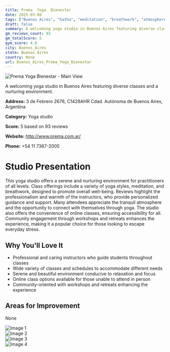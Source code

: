 ```yaml
---
title: Prema  Yoga  Bienestar
date: 2025-03-08
tags: ["Buenos Aires", "hatha", "meditation", "breathwork", "atmosphere", "community", "Buenos Aires"]  
draft: false
summary: A welcoming yoga studio in Buenos Aires featuring diverse classes and a nurturing environment.
gm_reviews_count: 93
gm_totalScore: 5
gym_score: 4.8
city: Buenos_Aires
state: Buenos Aires
country: None
url: Buenos_Aires_Prema_Yoga_Bienestar
---
```


<div className="aspect-[16/9] relative my-8">
  <img 
    src="https://lh5.googleusercontent.com/p/AF1QipMe_ofWloqsBYG9Jh5l5RG-YVxznw4-bJP8w1TE=w1920-h1080-k-no"
    alt="Prema  Yoga  Bienestar - Main View"
    className="object-cover absolute inset-0 w-full h-full rounded-lg"
  />
</div>

A welcoming yoga studio in Buenos Aires featuring diverse classes and a nurturing environment.

**Address:** 3 de Febrero 2676, C1428AHR Cdad. Autónoma de Buenos Aires, Argentina

**Category:** Yoga studio

**Score:** 5 based on 93 reviews

**Website:** http://www.prema.com.ar/

**Phone:** +54 11 7367-2005

# Studio Presentation

This yoga studio offers a serene and nurturing environment for practitioners of all levels. Class offerings include a variety of yoga styles, meditation, and breathwork, designed to promote overall well-being. Reviews highlight the professionalism and warmth of the instructors, who provide personalized guidance and support. Many attendees appreciate the tranquil atmosphere and the opportunity to connect with themselves through yoga. The studio also offers the convenience of online classes, ensuring accessibility for all. Community engagement through workshops and retreats enhances the experience, making it a popular choice for those looking to escape everyday stress.

## Why You'll Love It

- Professional and caring instructors who guide students throughout classes
- Wide variety of classes and schedules to accommodate different needs
- Serene and beautiful environment conducive to relaxation and focus
- Online class options available for those unable to attend in person
- Community-oriented with workshops and retreats enhancing the experience

## Areas for Improvement

None

<div className="grid grid-cols-1 xl:grid-cols-2 gap-4 my-8">
<div className="aspect-[4/3] relative"><img src="https://lh3.googleusercontent.com/p/AF1QipP-VsEGg-6yq6b2PP1QD4ogwhkjZWEMFO6W9zVu=w1920-h1080-k-no" alt="Image 1" className="object-cover absolute inset-0 w-full h-full rounded-lg" /></div>
<div className="aspect-[4/3] relative"><img src="https://lh5.googleusercontent.com/p/AF1QipOfH6A3Wo0j9JftcLSSAH_NeyrRgFiidxjC9m1y=w1920-h1080-k-no" alt="Image 2" className="object-cover absolute inset-0 w-full h-full rounded-lg" /></div>
<div className="aspect-[4/3] relative"><img src="https://lh5.googleusercontent.com/p/AF1QipOAF0MrMJ9v0Wuo4G5cZMxf_Khe3It4C8IeJFZw=w1920-h1080-k-no" alt="Image 3" className="object-cover absolute inset-0 w-full h-full rounded-lg" /></div>
<div className="aspect-[4/3] relative"><img src="https://lh5.googleusercontent.com/p/AF1QipONNKoGiNSBKvrY6tcEmOGEkcyGHhhekt04loHt=w1920-h1080-k-no" alt="Image 4" className="object-cover absolute inset-0 w-full h-full rounded-lg" /></div>
</div>